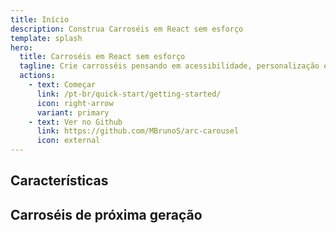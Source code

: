 ```yaml
---
title: Início
description: Construa Carroséis em React sem esforço
template: splash
hero:
  title: Carroséis em React sem esforço
  tagline: Crie carrosséis pensando em acessibilidade, personalização e desempenho
  actions:
    - text: Começar
      link: /pt-br/quick-start/getting-started/
      icon: right-arrow
      variant: primary
    - text: Ver no Github
      link: https://github.com/MBrunoS/arc-carousel
      icon: external
---
```



## Características

<Features lang="pt" />

## Carroséis de próxima geração

<Carousel variant="simple" lang="pt-br" />

<Carousel variant="progress" lang="pt-br" />

<section className="flex justify-center">
  <CallToAction
    variant="primary"
    text="Comece a usar o Arc Carousel"
    link="/pt-br/quick-start/getting-started/"
    icon={{ name: 'right-arrow' }}
  />
</section>
